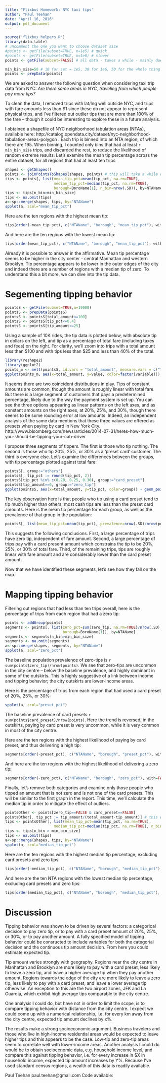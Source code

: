 ```yaml
---
title: "Flixbus Homework: NYC taxi tips"
author: "Paul Teehan"
date: "April 16, 2016"
output: pdf_document
---
```


```r
source('flixbus_helpers.R')
library(data.table)
# uncomment the one you want to choose dataset size
#points <- getFile(subset=TRUE, n=1e5) # quick
#points <- getFile(subset=TRUE, n=1e6) # slower
points <- getFile(subset=FALSE) # all data - takes a while - mainly due to loading into memory and joining with spatial data

min_bin_size=50 # 10 for set = 1e5, 30 for 1e6, 50 for the whole thing
points <- prepData(points)

```


We are asked to answer the following question when considering taxi trip data from NYC: *Are there some areas in NYC, traveling from which people pay more tips?*

To clean the data, I removed trips with lat/lng well outside NYC, and trips with fare amounts less than $1 since these do not appear to represent physical trips, and I've filtered out outlier tips that are more than 100% of the fare -- though it could be interesting to explore these in a future analysis. 

I obtained a shapefile of NYC neighborhood tabulation areas (NTAs), available here: http://catalog.opendata.city/dataset/nyc-neighborhood-tabulation-areas-polygon .  Each trip is binned into an NTA region, of which there are 195.  When binning, I counted only bins that had at least `r min_bin_size` trips, and discarded the rest, to reduce the likelihood of random extreme results. Let's examine the mean tip percentage across the entire dataset, for all regions that had at least ten trips:


```r
shapes <- getShapes()
points <- joinPointsToShapes(shapes, points) # this will take a while on big datasets
tips <- points[, list(mean_tip_pct=mean(tip_pct, na.rm=TRUE), 
                      median_tip_pct=median(tip_pct, na.rm=TRUE), 
                      borough=BoroName[1], n_bin=nrow(.SD)), by=NTAName]
tips <- tips[n_bin>min_bin_size]
tips <- na.omit(tips)
a<-sp::merge(shapes, tips, by="NTAName")
spplot(a, zcol="mean_tip_pct")
```

Here are the ten regions with the highest mean tip:
```r
tips[order(-mean_tip_pct), c("NTAName", "borough", "mean_tip_pct"), with=FALSE][1:10]
```

And here are the ten regions with the lowest mean tip:
```r
tips[order(mean_tip_pct), c("NTAName", "borough", "mean_tip_pct"), with=FALSE][1:10]
```

Already it is possible to answer in the affirmative.  Mean tip percentage seems to be higher in the city center - central Manhattan and western Brooklyn.  Tip percentage appears to be lower in the outer edges of the city and indeed there are a number of regions with a median tip of zero.  To understand this a bit more, we can dive into the tip data.

# Segementing tipping behavior

```r

pointsS <- getFile(subset=TRUE,n=10000)
pointsS <- prepData(pointsS)
pointsS <- pointsS[total_amount<=100]
pointsS <- pointsS[tip_pct<=0.4]
pointsS <- pointsS[tip_amount<=25]

```

Using a sample of 10K rides, the tip data is plotted below, with absolute tip in dollars on the left, and tip as a percentage of total fare (including taxes and fees) on the right.  For clarity, we'll zoom into
trips with a total amount less than $100 and with tips less than $25 and less than 40% of the total. 

```r
library(reshape2)
library(ggplot2)
points_m <- melt(pointsS, id.vars = "total_amount", measure.vars = c("tip_amount", "tip_pct"))
ggplot(points_m, aes(x=total_amount, y=value, color=factor(variable))) + geom_point(alpha=0.1) + facet_wrap(~variable, scales="free_y") + theme_bw()
```

It seems there are two coincident distributions in play.  Tips of constant amounts are common, though the amount is roughly linear with total fare.  But there is a large segment of customers that pays a predetermined percentage, likely due to the way the payment system is set up.  You can see the three options appearing as linear patterns on the left axes, and as constant amounts on the right axes, at  20%, 25%, and 30%, though there seems to be some rounding error at low amounts.  Indeed, an independent analysis of the same data mentions that these three values are offered as presets when paying by card in New York City.  http://www.bloomberg.com/news/articles/2014-07-31/heres-how-much-you-should-be-tipping-your-cab-driver

I propose three segments of tippers.  The first is those who tip nothing.  The second is those who tip 20%, 25%, or 30% as a 'preset card' customer. The third is everyone else.  Let's examine the differences between the groups, with tip percentage plotted against total fare:

```r
pointsS[, group:="others"]
pointsS[, tip_pct := round(tip_pct, 2)]
pointsS[tip_pct %in% c(0.20, 0.25, 0.30), group:="card_preset"]
pointsS[tip_amount==0, group:="zero_tip"]
ggplot(pointsS, aes(x=total_amount, y=tip_pct, color=group)) + geom_point(alpha=0.5) + theme_bw() + facet_wrap(~group)
```

The key observation here is that people who tip using a card preset tend to tip much higher than others; most cash tips are less than the preset card amounts.   Here is the mean tip percentage for each group, as well as the prevalence of that group in the population:
```r
pointsS[, list(mean_tip_pct=mean(tip_pct), prevalence=nrow(.SD)/nrow(points)), by=group]
```

This suggests the following conclusions.  First, a large percentage of trips have zero tip, independent of fare amount.  Second, a large percentage of trips pay with a card present amount which constrains the tip to be 20%, 25%, or 30% of total fare.  Third, of the remaining trips, tips are roughly linear with fare amount and are considerably lower than the card preset amount.  

Now that we have identified these segments, let's see how they fall on the map.

# Mapping tipping behavior

Filtering out regions that had less than ten trips overall, here is the percentage of trips from each region that had a zero tip:

```r
points <- addGroup(points)
segments <- points[, list(zero_pct=sum(zero_tip, na.rm=TRUE)/nrow(.SD), preset_pct=sum(card_preset, na.rm=TRUE)/nrow(.SD), n_bin=nrow(.SD), 
                          borough=BoroName[1]), by=NTAName]
segments <- segments[n_bin>min_bin_size]
segments <- na.omit(segments)
a<-sp::merge(shapes, segments, by="NTAName")
spplot(a, zcol="zero_pct")
```

The baseline population prevalence of zero-tips is `r sum(points$zero_tip)/nrow(points)`.  We see that zero-tips are uncommon in the city centre -- below the baseline prevalence, and highly dominant in some of the outskirts.  This is highly suggestive of a link between income and tipping behavior; the city outskirts are lower-income areas.

Here is the percentage of trips from each region that had used a card preset of 20%, 25%, or 30%:
```r
spplot(a, zcol="preset_pct")
```

The baseline prevalence of card presets `r sum(points$card_preset)/nrow(points)`.  Here the trend is reversed; in the outskirts, paying by card preset is very uncommon, while it is very common in most of the city centre.  

Here are the ten regions with the highest likelihood of paying by card preset, and thus delivering a high tip:
```r
segments[order(-preset_pct), c("NTAName", "borough", "preset_pct"), with=FALSE][1:10]
```

And here are the ten regions with the highest likelihood of delivering a zero tip:
```r
segments[order(-zero_pct), c("NTAName", "borough", "zero_pct"), with=FALSE][1:10]
```

Finally, let's remove both categories and examine only those people who tipped an amount that is not zero and is not one of the card presets.  This will be similar to the first graph in the report.  This time, we'll calculate the median tip in order to mitigate the effect of outliers.  
```r
pointsOther <- points[zero_tip==FALSE & card_preset==FALSE]
pointsOther[, tip_pct := tip_amount/(total_amount-tip_amount)] # this was rounded earlier; re-calculate it
tips <- pointsOther[, list(mean_tip_pct=mean(tip_pct, na.rm=TRUE), 
                      median_tip_pct=median(tip_pct, na.rm=TRUE), n_bin=nrow(.SD), borough=BoroName[1]), by=NTAName]
tips <- tips[n_bin > min_bin_size]
tips <- na.omit(tips)
a<-sp::merge(shapes, tips, by="NTAName")
spplot(a, zcol="median_tip_pct")
```

Here are the ten regions with the highest median tip percentage, excluding card presets and zero tips:
```r
tips[order(-median_tip_pct), c("NTAName", "borough", "median_tip_pct"), with=FALSE][1:10]
```

And here are the ten NTA regions with the lowest median tip percentage, excluding card presets and zero tips: 
```r
tips[order(median_tip_pct), c("NTAName", "borough", "median_tip_pct"), with=FALSE][1:10]
```

# Discussion

Tipping behavior was shown to be driven by several factors: a categorical decision to pay zero tip, or to pay with a card preset amount of 20%, 25%, or 30%, or to pay another amount.  A fully specified model of tipping behavior could be consructed to include variables for both the categorial decision and the continuous tip amount decision.  From here you could estimate expected tip.

Tip amount varies strongly with geography.  Regions near the city centre in Manhattan and Brooklyn are more likely to pay with a card preset, less likely to leave a zero tip, and leave a higher average tip when they pay another amount.  Regions towards the edge of the city are more likely to leave a zero tip, less likely to pay with a card preset, and leave a lower average tip otherwise.  An exception to this are the two airport zones, JFK and La Guardia, which exhibit high average tips comparable to the city centre.

One analysis I could do, but have not in order to limit the scope, is to compare tipping behavior with distance from the city centre.  I expect we could come up with a numerical relationship, i.e. for every km away from the city centre, expected tip amount declines by x%. 

The results make a strong socioeconomic argument.  Business travelers and those who live in high-income residential areas would be expected to leave higher tips and this appears to be the case.  Low-tip and zero-tip areas seem to correlate well with lower-income areas.  Another analysis I could do would be to obtain socioecnomic data, e.g. household income level, and compare this against tipping behavior, i.e. for every increase in $X in household income, expected tip amount increases by Y%.  Because I've used standard census regions, a wealth of this data is readily available.  

Paul Teehan
paul.teehan@gmail.com
Code available: 
